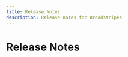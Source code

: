 ```yaml
---
title: Release Notes
description: Release notes for Broadstripes
---
```



<style global jsx>{`
  article {
    font-family: 'Inter', -apple-system, BlinkMacSystemFont, 'Segoe UI', Roboto, Oxygen, Ubuntu, Cantarell, 'Open Sans', 'Helvetica Neue', sans-serif;
  }

  article p {
    font-size: 14px;
    line-height: 1.2;
    color: #374151;
  }

  article h1, article h2, article h3, article h4, article h5, article h6 {
    font-family: 'Inter', -apple-system, BlinkMacSystemFont, 'Segoe UI', Roboto, Oxygen, Ubuntu, Cantarell, 'Open Sans', 'Helvetica Neue', sans-serif;
    font-weight: 600;
  }

  article a {
    color: #1E40AF;
    text-decoration: none;
    border-bottom: 1px solid transparent;
    transition: border-color 0.2s ease;
  }

  article a:hover {
    border-bottom-color: #1E40AF;
  }

  article code {
    font-family: 'Fira Code', 'Courier New', Courier, monospace;
  }
`}</style>

# Release Notes

<ReactInteractiveTable />
